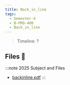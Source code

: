```yaml
---
title: Back_in_line
tags:
  - Semester-4
  - B-PRO-400
  - Back_in_line
---
```

> Timeline: ?


## Files 📂

:::note 2025 Subject and Files
- [backinline.pdf](https://github.com/Studio-17/Epitech-Subjects/raw/main/Semester-4/B-PRO-400/Back_in_line/backinline.pdf)
:::

